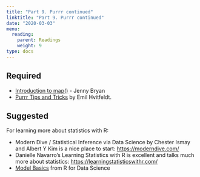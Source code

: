 ```yaml
---
title: "Part 9. Purrr continued"
linktitle: "Part 9. Purrr continued"
date: "2020-03-03"
menu:
  reading:
    parent: Readings
    weight: 9
type: docs
---
```


## Required

- [Introduction to map()](https://jennybc.github.io/purrr-tutorial/ls01_map-name-position-shortcuts.html) - Jenny Bryan
- [Purrr Tips and Tricks](https://www.emilhvitfeldt.com/post/2018-01-08-purrr-tips-and-tricks/) by Emil Hvitfeldt.


## Suggested

For learning more about statistics with R:

- Modern Dive / Statistical Inference via Data Science by Chester Ismay and Albert Y Kim is a nice place to start: <https://moderndive.com/>
- Danielle Navarro's Learning Statistics with R is excellent and talks much more about statistics: <https://learningstatisticswithr.com/>
- [Model Basics](https://r4ds.had.co.nz/model-basics.html) from R for Data Science

<!--  -->
<!-- - [Model Building](https://r4ds.had.co.nz/model-building.html) from R for Data Science -->
<!-- - [Many Models](https://r4ds.had.co.nz/many-models.html) - from R for Data science. Covers `group_by()/nest()` and list-columns -->

<!-- - [UMAP and Cocktail Recipes](https://juliasilge.com/blog/cocktail-recipes-umap/) -->
<!-- - [Tidymodels: K-means](https://www.tidymodels.org/learn/statistics/k-means/) -->
<!-- - [PCA and Penguins](https://allisonhorst.github.io/palmerpenguins/articles/articles/pca.html) -->
